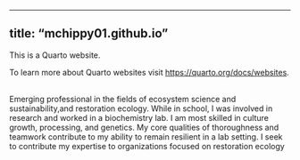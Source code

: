 ------------------------------------------------------------------------

## title: "mchippy01.github.io"

This is a Quarto website.

To learn more about Quarto websites visit <https://quarto.org/docs/websites>.

\
Emerging professional in the fields of ecosystem science and sustainability,and restoration ecology. While in school, I was involved in research and worked in a biochemistry lab. I am most skilled in culture growth, processing, and genetics. My core qualities of thoroughness and teamwork contribute to my ability to remain resilient in a lab setting. I seek to contribute my expertise to organizations focused on restoration ecology
